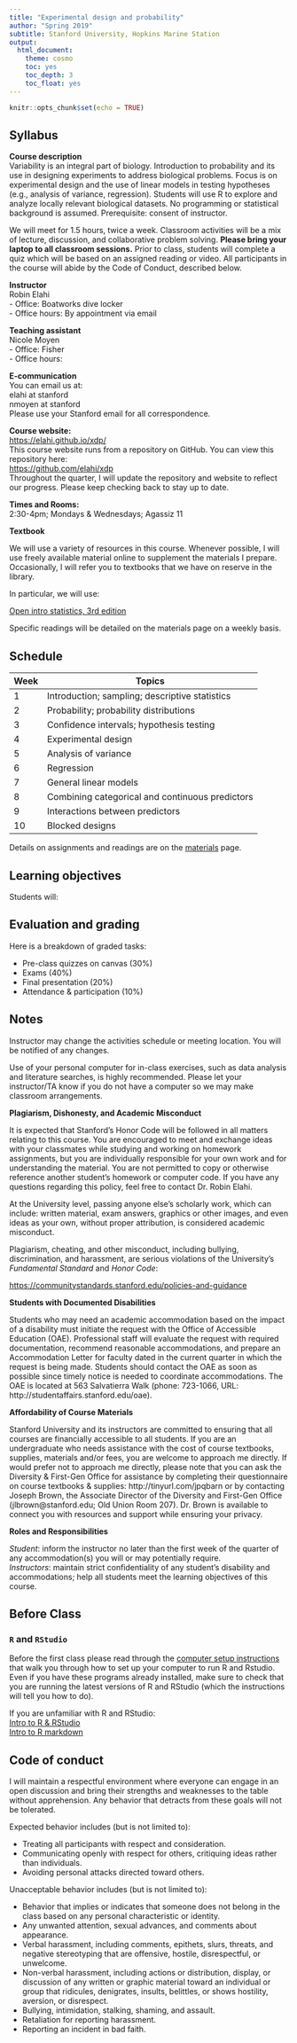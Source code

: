 ```yaml
---
title: "Experimental design and probability"
author: "Spring 2019"
subtitle: Stanford University, Hopkins Marine Station
output:
  html_document:
    theme: cosmo
    toc: yes
    toc_depth: 3
    toc_float: yes
---
```


```r
knitr::opts_chunk$set(echo = TRUE)
```

## Syllabus

**Course description**  
Variability is an integral part of biology. Introduction to probability and its use in designing experiments to address biological problems. Focus is on experimental design and the use of linear models in testing hypotheses (e.g., analysis of variance, regression). Students will use R to explore and analyze locally relevant biological datasets. No programming or statistical background is assumed. Prerequisite: consent of instructor.

We will meet for 1.5 hours, twice a week. Classroom activities will be a mix of lecture, discussion, and collaborative problem solving. **Please bring your laptop to all classroom sessions.** Prior to class, students will complete a quiz which will be based on an assigned reading or video. All participants in the course will abide by the Code of Conduct, described below. 

**Instructor**  
Robin Elahi  
  - Office: Boatworks dive locker    
  - Office hours: By appointment via email  

**Teaching assistant**  
Nicole Moyen   
  - Office: Fisher    
  - Office hours:  

**E-communication**  
You can email us at:  
elahi at stanford  
nmoyen at stanford  
Please use your Stanford email for all correspondence. 

**Course website:**  
[https://elahi.github.io/xdp/](https://elahi.github.io/xdp/)  
This course website runs from a repository on GitHub. You can view this repository here:  
[https://github.com/elahi/xdp](https://github.com/elahi/xdp)  
Throughout the quarter, I will update the repository and website to reflect our progress. Please keep checking back to stay up to date. 

**Times and Rooms:**  
2:30-4pm; Mondays & Wednesdays; Agassiz 11

**Textbook**

We will use a variety of resources in this course. Whenever possible, I will use freely available material online to supplement the materials I prepare. Occasionally, I will refer you to textbooks that we have on reserve in the library. 

In particular, we will use:

[Open intro statistics, 3rd edition](https://www.openintro.org/stat/)

Specific readings will be detailed on the materials page on a weekly basis. 

## Schedule

| Week | Topics                                               |
|------|------------------------------------------------------|
| 1    | Introduction; sampling; descriptive statistics       |
| 2    | Probability; probability distributions | 
| 3    | Confidence intervals; hypothesis testing             |
| 4    | Experimental design      |
| 5    | Analysis of variance       |
| 6    | Regression       |
| 7    | General linear models      |
| 8    | Combining categorical and continuous predictors       |
| 9    | Interactions between predictors     |
| 10   | Blocked designs      |

Details on assignments and readings are on the [materials](https://elahi.github.io/xdp/materials)  page. 

## Learning objectives

Students will:

## Evaluation and grading

Here is a breakdown of graded tasks:

  - Pre-class quizzes on canvas (30%)
  - Exams (40%)
  - Final presentation (20%)
  - Attendance & participation (10%)

## Notes

Instructor may change the activities schedule or meeting location. You will be notified of any changes.

Use of your personal computer for in-class exercises, such as data analysis and literature searches, is highly recommended. Please let your instructor/TA know if you do not have a computer so we may make classroom arrangements.

**Plagiarism, Dishonesty, and Academic Misconduct**

It is expected that Stanford’s Honor Code will be followed in all matters relating to this course. You are encouraged to meet and exchange ideas with your classmates while studying and working on homework assignments, but you are individually responsible for your own work and for understanding the material. You are not permitted to copy or otherwise reference another student’s homework or computer code. If you have any questions regarding this policy, feel free to contact Dr. Robin Elahi. 

At the University level, passing anyone else's scholarly work, which can include: written material, exam answers, graphics or other images, and even ideas as your own, without proper attribution, is considered academic misconduct. 

Plagiarism, cheating, and other misconduct, including bullying, discrimination, and harassment, are serious violations of the University's *Fundamental Standard* and *Honor Code*:

<https://communitystandards.stanford.edu/policies-and-guidance>  

**Students with Documented Disabilities**  

Students who may need an academic accommodation based on the impact of a disability must initiate the request with the Office of Accessible Education (OAE).  Professional staff will evaluate the request with required documentation, recommend reasonable accommodations, and prepare an Accommodation Letter for faculty dated in the current quarter in which the request is being made. Students should contact the OAE as soon as possible since timely notice is needed to coordinate accommodations.  The OAE is located at 563 Salvatierra Walk (phone: 723-1066, URL: http://studentaffairs.stanford.edu/oae).


**Affordability of Course Materials**  

Stanford University and its instructors are committed to ensuring that all courses are financially accessible to all students. If you are an undergraduate who needs assistance with the cost of course textbooks, supplies, materials and/or fees, you are welcome to approach me directly. If would prefer not to approach me directly, please note that you can ask the Diversity & First-Gen Office for assistance by completing their questionnaire on course textbooks & supplies: http://tinyurl.com/jpqbarn or by contacting Joseph Brown, the Associate Director of the Diversity and First-Gen Office (jlbrown@stanford.edu; Old Union Room 207). Dr. Brown is available to connect you with resources and support while ensuring your privacy.


**Roles and Responsibilities**  

*Student*: inform the instructor no later than the first week of the quarter of any accommodation(s) you will or may potentially require.  
*Instructors*: maintain strict confidentiality of any student’s disability and accommodations; help all students meet the learning objectives of this course.


## Before Class 

### `R` and `RStudio`

Before the first class please read through the [computer setup instructions](https://elahi.github.io/00-setup-R.html) that walk you through how to set up your computer to run R and Rstudio. Even if you have these programs already installed, make sure to check that you are running the latest versions of R and RStudio (which the instructions will tell you how to do). 

If you are unfamiliar with R and RStudio:  
[Intro to R & RStudio](https://elahi.github.io/01-A-R-intro.html)   
[Intro to R markdown](https://elahi.github.io/01-B-Rmarkdown-intro.html)

## Code of conduct ##  

I will maintain a respectful environment where everyone can engage in an open discussion and bring their strengths and weaknesses to the table without apprehension. Any behavior that detracts from these goals will not be tolerated. 

Expected behavior includes (but is not limited to):

  - Treating all participants with respect and consideration.
  - Communicating openly with respect for others, critiquing ideas rather than individuals.
  - Avoiding personal attacks directed toward others.
  
Unacceptable behavior includes (but is not limited to):

  - Behavior that implies or indicates that someone does not belong in the class based on any personal characteristic or identity.
  - Any unwanted attention, sexual advances, and comments about appearance.
  - Verbal harassment, including comments, epithets, slurs, threats, and negative stereotyping that are offensive, hostile, disrespectful, or unwelcome.
  - Non-verbal harassment, including actions or distribution, display, or discussion of any written or graphic material toward an individual or group that ridicules, denigrates, insults, belittles, or shows hostility, aversion, or disrespect.
  - Bullying, intimidation, stalking, shaming, and assault.
  - Retaliation for reporting harassment.
  - Reporting an incident in bad faith.


